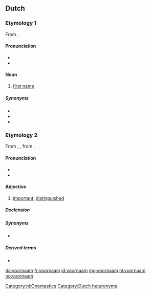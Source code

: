 ==Dutch==

===Etymology 1===
From {{prefix|voor|naam|lang=nl}}.

====Pronunciation====
* {{IPA|/ˈvoːrˌnaːm/|lang=nl}}
* {{audio|Nl-vóórnaam.ogg|Audio}}

====Noun====
{{nl-noun|m|-en|voornaampje}}

# [[first name]]

=====Synonyms=====
* {{l|nl|doopnaam}}
* {{l|nl|persoonsnaam}}
* {{l|nl|roepnaam}}

===Etymology 2===
From {{etyl|dum|nl}} {{term|voorneem|lang=dum}}, {{term|voornaem|lang=dum}}, from {{etyl|gmh|nl}} {{term|vornēme|lang=gmh}}.

====Pronunciation====
* {{IPA|/voːrˈnaːm/|lang=nl}}
* {{audio|Nl-voornáám.ogg|Audio}}

====Adjective====
{{nl-adj|voornamer}}

# [[important]], [[distinguished]]

=====Declension=====
{{nl-decl-adj|voorname}}

=====Synonyms=====
* {{l|nl|belangrijk}}

=====Derived terms=====
* {{l|nl|voornamelijk}}

[[Category:nl:Onomastics]]
[[Category:Dutch heteronyms]]

[[da:voornaam]]
[[fr:voornaam]]
[[id:voornaam]]
[[mg:voornaam]]
[[nl:voornaam]]
[[no:voornaam]]